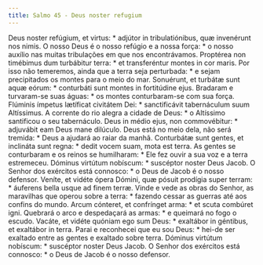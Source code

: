 ```yaml
---
title: Salmo 45 - Deus noster refugium
---
```


<div class="grid grid-cols-2 gap-5">
  <span class="text-justify">
    Deus noster refúgium, et virtus: * adjútor in tribulatiónibus, quæ
    invenérunt nos nimis.
  </span>
  <span class="text-justify">
    O nosso Deus é o nosso refúgio e a nossa força: * o nosso auxílio nas muitas
    tribulações em que nos encontrávamos.
  </span>
  <span class="text-justify">
    Proptérea non timébimus dum turbábitur terra: * et transferéntur montes in
    cor maris.
  </span>
  <span class="text-justify">
    Por isso não temeremos, ainda que a terra seja perturbada: * e sejam
    precipitados os montes para o meio do mar.
  </span>
  <span class="text-justify">
    Sonuérunt, et turbátæ sunt aquæ eórum: * conturbáti sunt montes in
    fortitúdine ejus.
  </span>
  <span class="text-justify">
    Bradaram e turvaram-se suas águas: * os montes conturbaram-se com sua força.
  </span>
  <span class="text-justify">
    Flúminis ímpetus lætíficat civitátem Dei: * sanctificávit tabernáculum suum
    Altíssimus.
  </span>
  <span class="text-justify">
    A corrente do rio alegra a cidade de Deus: * o Altíssimo santificou o seu
    tabernáculo.
  </span>
  <span class="text-justify">
    Deus in médio ejus, non commovébitur: * adjuvábit eam Deus mane dilúculo.
  </span>
  <span class="text-justify">
    Deus está no meio dela, não será tremida: * Deus a ajudará ao raiar da
    manhã.
  </span>
  <span class="text-justify">
    Conturbátæ sunt gentes, et inclináta sunt regna: * dedit vocem suam, mota
    est terra.
  </span>
  <span class="text-justify">
    As gentes se conturbaram e os reinos se humilharam: * Ele fez ouvir a sua
    voz e a terra estremeceu.
  </span>
  <span class="text-justify">
    Dóminus virtútum nobíscum: * suscéptor noster Deus Jacob.
  </span>
  <span class="text-justify">
    O Senhor dos exércitos está connosco: * o Deus de Jacob é o nosso defensor.
  </span>
  <span class="text-justify">
    Veníte, et vidéte ópera Dómini, quæ pósuit prodígia super terram: * áuferens
    bella usque ad finem terræ.
  </span>
  <span class="text-justify">
    Vinde e vede as obras do Senhor, as maravilhas que operou sobre a terra: *
    fazendo cessar as guerras até aos confins do mundo.
  </span>
  <span class="text-justify">
    Arcum cónteret, et confrínget arma: * et scuta combúret igni.
  </span>
  <span class="text-justify">
    Quebrará o arco e despedaçará as armas: * e queimará no fogo o escudo.
  </span>
  <span class="text-justify">
    Vacáte, et vidéte quóniam ego sum Deus: * exaltábor in géntibus, et
    exaltábor in terra.
  </span>
  <span class="text-justify">
    Parai e reconhecei que eu sou Deus: * hei-de ser exaltado entre as gentes e
    exaltado sobre terra.
  </span>
  <span class="text-justify">
    Dóminus virtútum nobíscum: * suscéptor noster Deus Jacob.
  </span>
  <span class="text-justify">
    O Senhor dos exércitos está connosco: * o Deus de Jacob é o nosso defensor.
  </span>
</div>

